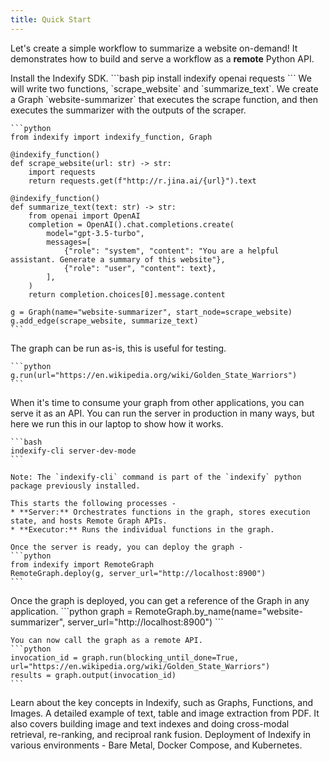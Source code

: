 ```yaml
---
title: Quick Start
---
```


Let's create a simple workflow to summarize a website on-demand! It demonstrates how to build and serve a workflow as a **remote** Python API.

<Steps>
  <Step title="Install">
    Install the Indexify SDK.
    ```bash
    pip install indexify openai requests
    ```
  </Step>
  <Step title="Define the Graph">
    We will write two functions, `scrape_website` and `summarize_text`.
    We create a Graph `website-summarizer` that executes the scrape function, and then executes the summarizer with the outputs of the scraper.

    ```python
    from indexify import indexify_function, Graph

    @indexify_function()
    def scrape_website(url: str) -> str:
        import requests
        return requests.get(f"http://r.jina.ai/{url}").text

    @indexify_function()
    def summarize_text(text: str) -> str:
        from openai import OpenAI
        completion = OpenAI().chat.completions.create(
            model="gpt-3.5-turbo",
            messages=[
                {"role": "system", "content": "You are a helpful assistant. Generate a summary of this website"},
                {"role": "user", "content": text},
            ],
        )
        return completion.choices[0].message.content

    g = Graph(name="website-summarizer", start_node=scrape_website)
    g.add_edge(scrape_website, summarize_text)
    ```
  </Step>
  <Step title="Test the Graph In-Process">
    The graph can be run as-is, this is useful for testing.

    ```python
    g.run(url="https://en.wikipedia.org/wiki/Golden_State_Warriors")
    ```
  </Step>
  <Step title="Deploying a Graph as an Remote API">
    When it's time to consume your graph from other applications, you can serve it as an API. You can run the server in production in many ways, but here we run this in our laptop to show how it works.

    ```bash
    indexify-cli server-dev-mode
    ```

    Note: The `indexify-cli` command is part of the `indexify` python package previously installed.

    This starts the following processes -
    * **Server:** Orchestrates functions in the graph, stores execution state, and hosts Remote Graph APIs.
    * **Executor:** Runs the individual functions in the graph.

    Once the server is ready, you can deploy the graph -
    ```python
    from indexify import RemoteGraph
    RemoteGraph.deploy(g, server_url="http://localhost:8900")
    ```
  </Step>
  <Step title="Call a Graph Endpoint">
    Once the graph is deployed, you can get a reference of the Graph in any application.
    ```python
    graph = RemoteGraph.by_name(name="website-summarizer", server_url="http://localhost:8900")
    ```

    You can now call the graph as a remote API.
    ```python
    invocation_id = graph.run(blocking_until_done=True, url="https://en.wikipedia.org/wiki/Golden_State_Warriors")
    results = graph.output(invocation_id)
    ```
  </Step>
</Steps>

<Card title="Key Concepts" icon="link" href="key-concepts" horizontal>
Learn about the key concepts in Indexify, such as Graphs, Functions, and Images.
</Card>
<Card title="Packaging Dependencies" icon="link" href="packaging-dependencies" horizontal>
  A detailed example of text, table and image extraction from PDF. It also covers building image and text indexes and doing
  cross-modal retrieval, re-ranking, and reciproal rank fusion.
</Card>
<Card title="Deployment" icon="link" href="operations/deployment" horizontal>
Deployment of Indexify in various environments - Bare Metal, Docker Compose, and Kubernetes.
</Card>
